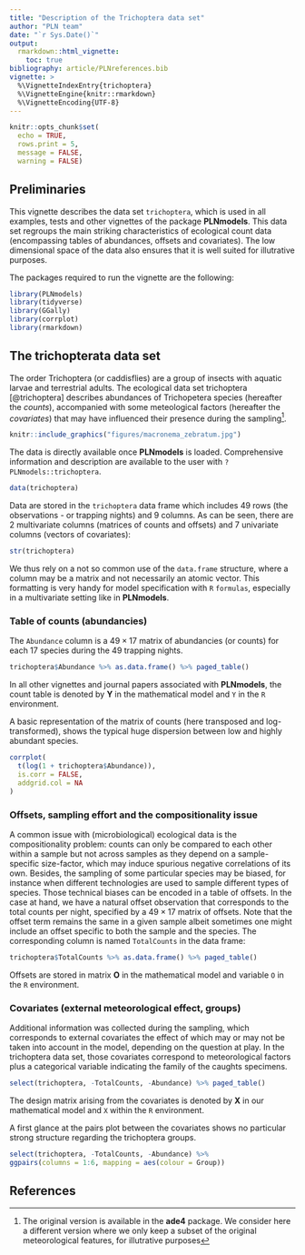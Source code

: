 ```yaml
---
title: "Description of the Trichoptera data set"
author: "PLN team"
date: "`r Sys.Date()`"
output: 
  rmarkdown::html_vignette:
    toc: true
bibliography: article/PLNreferences.bib
vignette: >
  %\VignetteIndexEntry{trichoptera}
  %\VignetteEngine{knitr::rmarkdown}
  %\VignetteEncoding{UTF-8}
---
```


```r
knitr::opts_chunk$set(
  echo = TRUE,
  rows.print = 5,
  message = FALSE,
  warning = FALSE)
```

## Preliminaries

This vignette describes the data set `trichoptera`, which is used in all examples, tests and other vignettes of the package **PLNmodels**. This data set regroups the main striking characteristics of ecological count data (encompassing tables of abundances, offsets and covariates). The low dimensional space of the data also ensures that it is well suited for illutrative purposes. 

The packages required to run the vignette are the following:

```r
library(PLNmodels)
library(tidyverse)
library(GGally)
library(corrplot)
library(rmarkdown)
```

## The trichopterata data set 

The order Trichoptera (or caddisflies) are a group of insects with aquatic larvae and terrestrial adults. The ecological data set trichoptera [@trichoptera] describes abundances of Trichopetera species (hereafter the _counts_), accompanied with some meteological factors (hereafter the _covariates_) that may have influenced their presence during the sampling^[The original version is available in the **ade4** package. We consider here a different version where we only keep a subset of the original meteorological features, for illutrative purposes].

```r
knitr::include_graphics("figures/macronema_zebratum.jpg")
```

The data is directly available once **PLNmodels** is loaded. Comprehensive information and description are available to the user with `?PLNmodels::trichoptera`.

```r
data(trichoptera)
```

Data are stored in the `trichoptera` data frame which includes 49 rows (the observations - or trapping nights) and 9 columns. As can be seen, there are 2 multivariate columns (matrices of counts and offsets) and 7 univariate columns (vectors of covariates):

```r
str(trichoptera)
```

We thus rely on a not so common use of the `data.frame` structure, where a column may be a matrix and not necessarily an atomic vector. This formatting is very handy for model specification with `R` `formulas`, especially in a multivariate setting like in **PLNmodels**.

### Table of counts (abundancies)

The `Abundance` column is a $49 \times 17$ matrix of abundancies (or counts) for each 17 species during the 49 trapping nights.

```r
trichoptera$Abundance %>% as.data.frame() %>% paged_table()
```

In all other vignettes and journal papers associated with **PLNmodels**, the count table is denoted by $\mathbf{Y}$ in the mathematical model and `Y` in the `R` environment.

A basic representation of the matrix of counts (here transposed and log-transformed), shows the typical huge dispersion between low and highly abundant species.

```r
corrplot(
  t(log(1 + trichoptera$Abundance)),
  is.corr = FALSE,
  addgrid.col = NA
)
```

### Offsets, sampling effort and the compositionality issue

A common issue with (microbiological) ecological data is the compositionality problem: counts can only be compared to each other within a sample but not across samples as they depend on a sample-specific size-factor, which may induce spurious negative correlations of its own. Besides, the sampling of some particular species may be biased, for instance when different technologies are used to sample different types of species. Those technical biases can be encoded in a table of offsets. In the case at hand, we have a natural offset observation that corresponds to the total counts per night, specified by a $49 \times 17$ matrix of offsets. Note that the offset term remains the same in a given sample albeit sometimes one might include an offset specific to both the sample and the species. The corresponding column is named `TotalCounts` in the data frame:

```r
trichoptera$TotalCounts %>% as.data.frame() %>% paged_table()
```

Offsets are stored in matrix $\mathbf{O}$ in the mathematical model and variable `O` in the `R` environment.

### Covariates (external meteorological effect, groups)

Additional information was collected during the sampling, which corresponds to external covariates the effect of which may or may not be taken into account in the model, depending on the question at play. In the trichoptera data set, those covariates correspond to meteorological factors plus a categorical variable indicating the family of the caughts specimens.

```r
select(trichoptera, -TotalCounts, -Abundance) %>% paged_table()
```

The design matrix arising from the covariates is denoted by $\mathbf{X}$ in our mathematical model and `X` within the `R` environment.

A first glance at the pairs plot between the covariates shows no particular strong structure regarding the trichoptera groups.

```r
select(trichoptera, -TotalCounts, -Abundance) %>% 
ggpairs(columns = 1:6, mapping = aes(colour = Group))
```

## References
